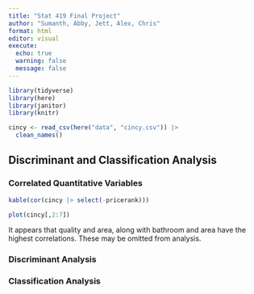 ```yaml
---
title: "Stat 419 Final Project"
author: "Sumanth, Abby, Jett, Alex, Chris"
format: html
editor: visual
execute:
  echo: true
  warning: false
  message: false
---
```


```r
library(tidyverse)
library(here)
library(janitor)
library(knitr)
```

```r
cincy <- read_csv(here("data", "cincy.csv")) |>
  clean_names()
```

## Discriminant and Classification Analysis

### Correlated Quantitative Variables

```r
kable(cor(cincy |> select(-pricerank)))
```

```r
plot(cincy[,2:7])
```

It appears that quality and area, along with bathroom and area have the highest correlations. These may be omitted from analysis.

### Discriminant Analysis

### Classification Analysis
